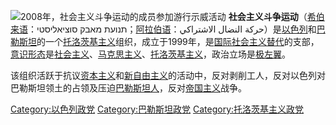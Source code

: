 [[File:SSM_200806_Trains.jpg|2008年，社会主义斗争运动的成员参加游行示威活动]]
'''社会主义斗争运动'''（[[希伯来语|希伯来语]]：תנועת מאבק סוציאליסטי；[[阿拉伯语|阿拉伯语]]：حركة النضال الاشتراكي）是[[以色列|以色列]]和[[巴勒斯坦|巴勒斯坦]]的一个[[托洛茨基主义|托洛茨基主义]]组织，成立于1999年，是[[国际社会主义替代|国际社会主义替代]]的支部，[[意识形态|意识形态]]是[[社会主义|社会主义]]、[[马克思主义|马克思主义]]、[[托洛茨基主义|托洛茨基主义]]，政治立场是[[极左翼|极左翼]]。

该组织活跃于抗议[[资本主义|资本主义]]和[[新自由主义|新自由主义]]的活动中，反对剥削工人，反对以色列对巴勒斯坦领土的占领及压迫[[巴勒斯坦人|巴勒斯坦人]]，反对[[帝国主义|帝国主义]]战争。

[[Category:以色列政党|Category:以色列政党]]
[[Category:巴勒斯坦政党|Category:巴勒斯坦政党]]
[[Category:托洛茨基主义政党|Category:托洛茨基主义政党]]